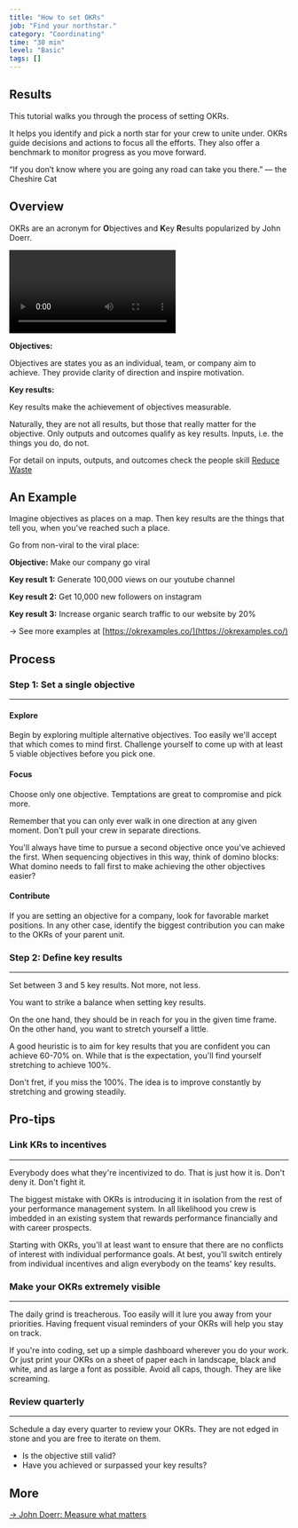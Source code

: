 ```yaml
---
title: "How to set OKRs"
job: "Find your northstar."
category: "Coordinating"
time: "30 min"
level: "Basic"
tags: []
---
```


## Results

This tutorial walks you through the process of setting OKRs.

It helps you identify and pick a north star for your crew to unite under.
OKRs guide decisions and actions to focus all the efforts.
They also offer a benchmark to monitor progress as you move forward.

“If you don’t know where you are going any road can take you there.”
— the Cheshire Cat

## Overview

OKRs are an acronym for **O**bjectives and **K**ey **R**esults popularized by John Doerr.

<Video
  videoSrcURL="https://embed.ted.com/talks/john_doerr_why_the_secret_to_success_is_setting_the_right_goals"
  videoTitle="John Doerr"
/>

<div className="bordered-blue">

**Objectives:**

Objectives are states you as an individual, team, or company aim to achieve.
They provide clarity of direction and inspire motivation.

**Key results:**

Key results make the achievement of objectives measurable.

Naturally, they are not all results, but those that really matter for the objective.
Only outputs and outcomes qualify as key results. Inputs, i.e. the things you do, do not.

For detail on inputs, outputs, and outcomes check the people skill [Reduce Waste](../../people-skills/reduce-waste)

</div>

## An Example

Imagine objectives as places on a map.
Then key results are the things that tell you, when you've reached such a place.

Go from non-viral to the viral place:

**Objective:** Make our company go viral

**Key result 1:** Generate 100,000 views on our youtube channel

**Key result 2:** Get 10,000 new followers on instagram

**Key result 3:** Increase organic search traffic to our website by 20%

→ See more examples at [https://okrexamples.co/](https://okrexamples.co/)

## Process

### Step 1: Set a single objective

---

#### Explore

Begin by exploring multiple alternative objectives.
Too easily we'll accept that which comes to mind first.
Challenge yourself to come up with at least 5 viable objectives before you pick one.

#### Focus

Choose only one objective.
Temptations are great to compromise and pick more.

Remember that you can only ever walk in one direction at any given moment.
Don't pull your crew in separate directions.

You'll always have time to pursue a second objective once you've achieved the first.
When sequencing objectives in this way, think of domino blocks:
What domino needs to fall first to make achieving the other objectives easier?

#### Contribute

If you are setting an objective for a company, look for favorable market positions.
In any other case, identify the biggest contribution you can make to the OKRs of your parent unit.

### Step 2: Define key results

---

Set between 3 and 5 key results.
Not more, not less.

You want to strike a balance when setting key results.

On the one hand, they should be in reach for you in the given time frame.
On the other hand, you want to stretch yourself a little.

A good heuristic is to aim for key results that you are confident you can achieve 60-70% on.
While that is the expectation, you'll find yourself stretching to achieve 100%.

Don't fret, if you miss the 100%.
The idea is to improve constantly by stretching and growing steadily.

## Pro-tips

### Link KRs to incentives

---

Everybody does what they're incentivized to do.
That is just how it is. Don't deny it. Don't fight it.

The biggest mistake with OKRs is introducing it in isolation from the rest of your performance management system.
In all likelihood you crew is imbedded in an existing system that rewards performance financially and with career prospects.

Starting with OKRs, you'll at least want to ensure that there are no conflicts of interest with individual performance goals.
At best, you'll switch entirely from individual incentives and align everybody on the teams' key results.

### Make your OKRs extremely visible

---

The daily grind is treacherous. Too easily will it lure you away from your priorities.
Having frequent visual reminders of your OKRs will help you stay on track.

If you're into coding, set up a simple dashboard wherever you do your work.
Or just print your OKRs on a sheet of paper each in landscape, black and white, and as large a font as possible.
Avoid all caps, though. They are like screaming.

### Review quarterly

---

Schedule a day every quarter to review your OKRs.
They are not edged in stone and you are free to iterate on them.

- Is the objective still valid?
- Have you achieved or surpassed your key results?

## More

[→ John Doerr: Measure what matters](https://www.amazon.de/Measure-What-Matters-Simple-Drives/dp/024134848X/)
